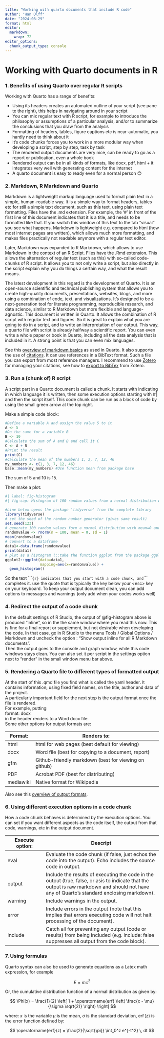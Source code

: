 ---
title: "Working with quarto documents that include R code"
author: "Han Olff"
date: "2024-08-29"
format: html
editor: 
  markdown: 
    wrap: 72
editor_options: 
  chunk_output_type: console
---

# Working with Quarto documents in R

### 1. Benefits of using Quarto over regular R scripts

Working with Quarto has a range of benefits:

-   Using its headers creates an automated outline of your script (see
    pane to the right), this helps in navigating around in your script
-   You can mix regular text with R script, for example to introduce the
    philosophy or assumptions of a particular analysis, and/or to
    summarize the conclusions that you draw from the analysis
-   Formatting of headers, tables, figure captions etc is
    near-automatic, you hardly need to think about it
-   It's code chunks forces you to work in a more modular way when
    developing a script, step by step, task by task
-   The rendered output documents are very nice, can be ready to go as a
    report or publication, even a whole book
-   Rendered output can be in all kinds of formats, like docx, pdf,
    html + it integrates very well with generating content for the
    internet
-   A quarto document is easy to ready even for a normal person 😊

### 2. Markdown, R Markdown and Quarto

Markdown is a lightweight markup language used to format plain text in a
simple, human-readable way. It is a simple way to format headers, tables
etc for still a simple text document, such as this text, using plain
text formatting. Files have the .md extension. For example, the '\#' in
front of the first line of this document indicates that it is a title,
and needs to be formatted like that. If you switch this window of this
text to the tab "visual" you see what happens. Markdown is lightweight
e.g. compared to html (how most internet pages are written), which
allows much more formatting, and makes files practically not readable
anymore with a regular text editor.

Later, Markdown was expanded to R Markdown, which allows to use Markdown
in the context of an R Script. Files have the .Rmd extension. This
allows the alternation of regular text (such as this) with so-called
code-chunks of R script. It allows you to not only write a script, but
also directly in the script explain why you do things a certain way, and
what the result means.

The latest development in this regard is the development of Quarto. It
is an open-source scientific and technical publishing system that allows
you to create high-quality documents, presentations, websites, blogs,
and more using a combination of code, text, and visualizations. It's
designed to be a next-generation tool for literate programming,
reproducible research, and data science, similar to R Markdown but more
flexible and language-agnostic. This document is written in Quarto. It
allows the combination of R script with regular text and figures. So it
is great to explain what you are going to do in a script, and to write
an interpretation of our output. This way, a quarto file with script is
already halfway a scientific report. You can even write a whole paper or
book in Quarto, including all the data analysis that is included in it.
A strong point is that you can even mix languages.

See this [overview of markdown
basics](https://quarto.org/docs/authoring/markdown-basics.html) as used
in Quarto. It also supports the use of
[citations](https://quarto.org/docs/authoring/citations.html). It can
use references in a BibText format. Such a file you can export from most
reference managers. I recommend to use [Zotero](https://www.zotero.org/)
for managing your citations, see how to [export to
BibTex](https://libguides.rhul.ac.uk/referencing/Zoterolatex) from
Zotero.

### 3. Run a (chunk of) R script

A script part in a Quarto document is called a chunk. It starts with
indicating in which language it is written, then some execution options
starting with #\| and then the script itself. This code chunk can be run
as a block of code by using the small green arrow at the top right.

Make a simple code block:

```{r}
#Define a variable A and assign the value 5 to it
A <- 5
#Do the same for a variable B
B <- 10
#Calculate the sum of A and B and call it C
C <- A + B
#Print the result
print(C)
#Calculate the mean of the numbers 1, 3, 7, 12, 46
my_numbers <- c(1, 3, 7, 12, 46)
base::mean(my_numbers) #Use function mean from package base
```

The sum of 5 and 10 is 15.

Then make a plot:

```{r, message = FALSE, warning = FALSE}
#| label: fig-histogram
#| fig-cap: Histogram of 100 random values from a normal distribution with 0 mean and 1 standard deviation

#Line below opens the package 'tidyverse' from the complete library
library(tidyverse)
# set the seed of the random number generator (gives same result)
set.seed(123)
# generate 100 random values form a normal distribution with mean=0 and standard deviation 1
randomvalue <- rnorm(n = 100, mean = 0, sd = 1)
mean(randomvalue)
# convert to a dataframe
data1<-data.frame(randomvalue)
print(data1)
# plot as a histogram (::take the function ggplot from the package ggplot2)
ggplot2::ggplot(data=data1, 
                mapping=aes(x=randomvalue)) +
  geom_histogram()

```

So the text
\`\`\``{r} indicates that you start with a code chunk, and`\`\`\`
completes it. use the quote that is typically the key below your \<esc\>
key on your keyboard. To keep your output document clean, you can add
options to messages and warnings (only add when your codes works well)

### 4. Redirect the output of a code chunk

In the default settings of R Studio, the output of @fig-histogram above
is produced "inline", so in the the same window where you read this now.
This is fine for a final report or supplement, but not desirable when
developing the code. In that case, go in R Studio to the menu Tools /
Global Options / Markdown and uncheck the option : "Show output inline
for all R Markdown documents".\
Then the output goes to the console and graph window, while this code
windows stays clean. You can also set it per script in the settings
option next to "render" in the small window menu bar above.

### 5. Rendering a Quarto file to different types of formatted output

At the start of this .qmd file you find what is called the yaml header.
It contains information, using fixed field names, on the title, author
and data of the project.\
A particularly important field for the next step is the output format
once the file is rendered.\
For example, putting\
format: docx\
in the header renders to a Word docx file.\
Some other options for output formats are:

| Format:   | Renders to:                                           |
|-----------|-------------------------------------------------------|
| html      | html for web pages (best default for viewing)         |
| docx      | Word file (best for copying to a document, report)    |
| gfm       | Github-friendly markdown (best for viewing on github) |
| PDF       | Acrobat PDF (best for distributing)                   |
| mediawiki | Native format for Wikipedia                           |

Also see this [overview of output
formats](https://quarto.org/docs/reference/).

### 6. Using different execution options in a code chunk

How a code chunk behaves is determined by the execution options. You can
set if you want different aspects as the code itself, the output from
that code, warnings, etc in the output document.

| Execute option: | Descript                                                                                                                                                                                    |
|------------------|------------------------------------------------------|
| eval            | Evaluate the code chunk (if false, just echos the code into the output). Echo includes the source code in output.                                                                           |
| output          | Include the results of executing the code in the output (true, false, or asis to indicate that the output is raw markdown and should not have any of Quarto’s standard enclosing markdown). |
| warning         | Include warnings in the output.                                                                                                                                                             |
| error           | Include errors in the output (note that this implies that errors executing code will not halt processing of the document).                                                                  |
| include         | Catch all for preventing any output (code or results) from being included (e.g. include: false suppresses all output from the code block).                                                  |

### 7. Using formulas

Quarto syntax can also be used to generate equations as a Latex math
expression, for example

$$E = mc^{2}$$

Or, the cumulative distribution function of a normal distribution as
given by:

$$
\Phi(x) = \frac{1}{2} \left[ 1 + \operatorname{erf} \left( \frac{x - \mu}{\sigma \sqrt{2}} \right) \right]
$$

where: $x$ is the variable $\mu$ is the mean, $\sigma$ is the standard
deviation, $\operatorname{erf}(z)$ is the error function defined by:

$$
\operatorname{erf}(z) = \frac{2}{\sqrt{\pi}} \int_0^z e^{-t^2} \, dt
$$
